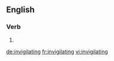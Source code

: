 ==English==

===Verb===
{{head|en}}

# {{present participle of|invigilate|lang=en}}

[[de:invigilating]]
[[fr:invigilating]]
[[vi:invigilating]]